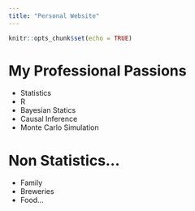 ```yaml
---
title: "Personal Website"
---
```


```r
knitr::opts_chunk$set(echo = TRUE)
```

# My Professional Passions

* Statistics
* R 
* Bayesian Statics
* Causal Inference
* Monte Carlo Simulation

# Non Statistics...

* Family
* Breweries
* Food...
